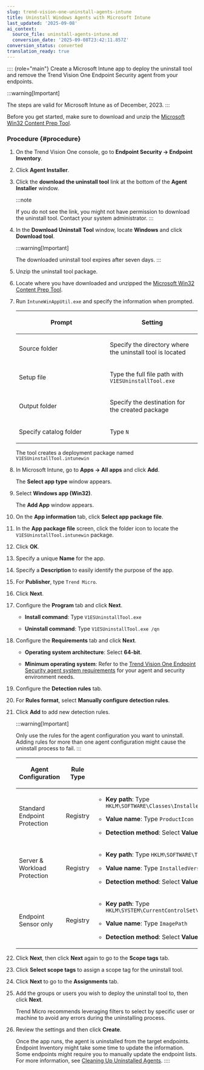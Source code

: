 ```yaml
---
slug: trend-vision-one-uninstall-agents-intune
title: Uninstall Windows Agents with Microsoft Intune
last_updated: '2025-09-08'
ai_context:
  source_file: uninstall-agents-intune.md
  conversion_date: '2025-09-08T23:42:11.857Z'
conversion_status: converted
translation_ready: true
---
```


:::: {role="main"}
Create a Microsoft Intune app to deploy the uninstall tool and remove the Trend Vision One Endpoint Security agent from your endpoints.

:::warning[Important]

The steps are valid for Microsoft Intune as of December, 2023.
:::

Before you get started, make sure to download and unzip the [Microsoft Win32 Content Prep Tool](https://github.com/Microsoft/Microsoft-Win32-Content-Prep-Tool).

### Procedure {#procedure}

1.  On the Trend Vision One console, go to **Endpoint Security → Endpoint Inventory**.

2.  Click **Agent Installer**.

3.  Click the **download the uninstall tool** link at the bottom of the **Agent Installer** window.

    :::note

    If you do not see the link, you might not have permission to download the uninstall tool. Contact your system administrator.
    :::

4.  In the **Download Uninstall Tool** window, locate **Windows** and click **Download tool**.

    :::warning[Important]

    The downloaded uninstall tool expires after seven days.
    :::

5.  Unzip the uninstall tool package.

6.  Locate where you have downloaded and unzipped the [Microsoft Win32 Content Prep Tool](https://github.com/Microsoft/Microsoft-Win32-Content-Prep-Tool).

7.  Run `IntuneWinAppUtil.exe` and specify the information when prompted.

    <table>
    <colgroup>
    <col style="width: 50%" />
    <col style="width: 50%" />
    </colgroup>
    <thead>
    <tr>
    <th><p>Prompt</p></th>
    <th><p>Setting</p></th>
    </tr>
    </thead>
    <tbody>
    <tr>
    <td><p>Source folder</p></td>
    <td><p>Specify the directory where the uninstall tool is located</p></td>
    </tr>
    <tr>
    <td><p>Setup file</p></td>
    <td><p>Type the full file path with <code>V1ESUninstallTool.exe</code></p></td>
    </tr>
    <tr>
    <td><p>Output folder</p></td>
    <td><p>Specify the destination for the created package</p></td>
    </tr>
    <tr>
    <td><p>Specify catalog folder</p></td>
    <td><p>Type <code>N</code></p></td>
    </tr>
    </tbody>
    </table>

    The tool creates a deployment package named `V1ESUninstallTool.intunewin`

8.  In Microsoft Intune, go to **Apps → All apps** and click **Add**.

    The **Select app type** window appears.

9.  Select **Windows app (Win32)**.

    The **Add App** window appears.

10. On the **App information** tab, click **Select app package file**.

11. In the **App package file** screen, click the folder icon to locate the `V1ESUninstallTool.intunewin` package.

12. Click **OK**.

13. Specify a unique **Name** for the app.

14. Specify a **Description** to easily identify the purpose of the app.

15. For **Publisher**, type `Trend Micro`.

16. Click **Next**.

17. Configure the **Program** tab and click **Next**.

    - **Install command**: Type `V1ESUninstallTool.exe`

    - **Uninstall command**: Type `V1ESUninstallTool.exe /qn`

18. Configure the **Requirements** tab and click **Next**.

    - **Operating system architecture**: Select **64-bit**.

    - **Minimum operating system**: Refer to the [Trend Vision One Endpoint Security agent system requirements](endpoint-agent-system-requirements.mdx) for your agent and security environment needs.

19. Configure the **Detection rules** tab.

20. For **Rules format**, select **Manually configure detection rules**.

21. Click **Add** to add new detection rules.

    :::warning[Important]

    Only use the rules for the agent configuration you want to uninstall. Adding rules for more than one agent configuration might cause the uninstall process to fail.
    :::

    <table>
    <colgroup>
    <col style="width: 25%" />
    <col style="width: 25%" />
    <col style="width: 50%" />
    </colgroup>
    <thead>
    <tr>
    <th><p>Agent Configuration</p></th>
    <th><p>Rule Type</p></th>
    <th><p>Settings</p></th>
    </tr>
    </thead>
    <tbody>
    <tr>
    <td><p>Standard Endpoint Protection</p></td>
    <td><p>Registry</p></td>
    <td><ul>
    <li><p><strong>Key path</strong>: Type <code>HKLM\SOFTWARE\Classes\Installer\Products\1EFA14817AB44D447800A6FC68A0E81D</code></p></li>
    <li><p><strong>Value name</strong>: Type <code>ProductIcon</code></p></li>
    <li><p><strong>Detection method</strong>: Select <strong>Value does not exist</strong>.</p></li>
    </ul></td>
    </tr>
    <tr>
    <td><p>Server &amp; Workload Protection</p></td>
    <td><p>Registry</p></td>
    <td><ul>
    <li><p><strong>Key path</strong>: Type <code>HKLM\SOFTWARE\TrendMicro\Deep Security Agent</code></p></li>
    <li><p><strong>Value name</strong>: Type <code>InstalledVersion</code></p></li>
    <li><p><strong>Detection method</strong>: Select <strong>Value does not exist</strong>.</p></li>
    </ul></td>
    </tr>
    <tr>
    <td><p>Endpoint Sensor only</p></td>
    <td><p>Registry</p></td>
    <td><ul>
    <li><p><strong>Key path</strong>: Type <code>HKLM\SYSTEM\CurrentControlSet\Services\CloudEndpointService</code></p></li>
    <li><p><strong>Value name</strong>: Type <code>ImagePath</code></p></li>
    <li><p><strong>Detection method</strong>: Select <strong>Value does not exist</strong>.</p></li>
    </ul></td>
    </tr>
    </tbody>
    </table>

22. Click **Next**, then click **Next** again to go to the **Scope tags** tab.

23. Click **Select scope tags** to assign a scope tag for the uninstall tool.

24. Click **Next** to go to the **Assignments** tab.

25. Add the groups or users you wish to deploy the uninstall tool to, then click **Next**.

    Trend Micro recommends leveraging filters to select by specific user or machine to avoid any errors during the uninstalling process.

26. Review the settings and then click **Create**.

    Once the app runs, the agent is uninstalled from the target endpoints. Endpoint Inventory might take some time to update the information. Some endpoints might require you to manually update the endpoint lists. For more information, see [Cleaning Up Uninstalled Agents](cleaning-up-uninstalled-agents.mdx).
::::
